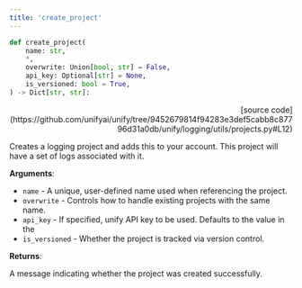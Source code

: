 ```yaml
---
title: 'create_project'
---
```


```python
def create_project(
    name: str,
    *,
    overwrite: Union[bool, str] = False,
    api_key: Optional[str] = None,
    is_versioned: bool = True,
) -> Dict[str, str]:
```

<p align="right">[source code](https://github.com/unifyai/unify/tree/9452679814f94283e3def5cabb8c87796d31a0db/unify/logging/utils/projects.py#L12)</p>

Creates a logging project and adds this to your account. This project will have
a set of logs associated with it.

**Arguments**:

- `name` - A unique, user-defined name used when referencing the project.
- `overwrite` - Controls how to handle existing projects with the same name.
- `api_key` - If specified, unify API key to be used. Defaults to the value in the
- `is_versioned` - Whether the project is tracked via version control.



**Returns**:

A message indicating whether the project was created successfully.